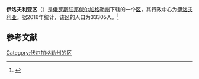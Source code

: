 {{Infobox Settlement
| official_name = 伊洛夫利亚区
| native_name = Иловлинский район
| image_flag =   
| image_shield =  Coat of arms of Ilovlinsky district.jpeg 
| image_map =  Volgogradskaya_oblast_Ilovlinsky_rayon.png 
| settlement_type = [[区_(苏联)|区]]
| subdivision_type = [[国家|国家]]
| subdivision_type1 = [[州_(俄罗斯)|州]]
| subdivision_name = {{RUS}}
| subdivision_name1 = [[伏尔加格勒州|伏尔加格勒州]]
| seat_type = 行政中心
| seat = [[伊洛夫利亚|伊洛夫利亚]]
| population_as_of=2016
| population_footnotes = <ref name=stat />
| population_total = 33305
| timezone = [[莫斯科时间|MSK]]
| utc_offset = +3
}}
'''伊洛夫利亚区'''（{{lang-ru|Иловлинский район}}）是[[俄罗斯联邦|俄罗斯联邦]][[伏尔加格勒州|伏尔加格勒州]]下辖的一个[[区_(苏联)|区]]，其行政中心为[[伊洛夫利亚|伊洛夫利亚]]。据2016年统计，该区的人口为33305人。<ref name=stat>{{cite web | url = http://www.gks.ru/free_doc/doc_2016/bul_dr/mun_obr2016.rar | title = Численность населения Российской Федерации по муниципальным образованиям на 1 января 2016 года | language = ru | accessdate = 2016-12-18 | archive-date = 2019-05-13 | archive-url = https://web.archive.org/web/20190513150350/http://www.gks.ru/free_doc/doc_2016/bul_dr/mun_obr2016.rar | dead-url = no }}</ref>

== 参考文献 ==
{{reflist}}

{{Russia-stub}}

[[Category:伏尔加格勒州的区|Category:伏尔加格勒州的区]]